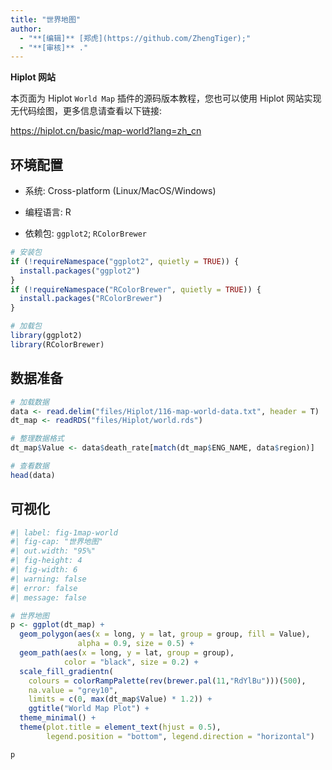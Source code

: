 ```yaml
---
title: "世界地图"
author:
  - "**[编辑]** [郑虎](https://github.com/ZhengTiger);"
  - "**[审核]** ."
---
```


::: callout-note
**Hiplot 网站**

本页面为 Hiplot `World Map` 插件的源码版本教程，您也可以使用 Hiplot 网站实现无代码绘图，更多信息请查看以下链接:

<https://hiplot.cn/basic/map-world?lang=zh_cn>
:::

## 环境配置

-   系统: Cross-platform (Linux/MacOS/Windows)

-   编程语言: R

-   依赖包: `ggplot2`; `RColorBrewer`

```r
# 安装包
if (!requireNamespace("ggplot2", quietly = TRUE)) {
  install.packages("ggplot2")
}
if (!requireNamespace("RColorBrewer", quietly = TRUE)) {
  install.packages("RColorBrewer")
}

# 加载包
library(ggplot2)
library(RColorBrewer)
```

## 数据准备

```r
# 加载数据
data <- read.delim("files/Hiplot/116-map-world-data.txt", header = T)
dt_map <- readRDS("files/Hiplot/world.rds")

# 整理数据格式
dt_map$Value <- data$death_rate[match(dt_map$ENG_NAME, data$region)]

# 查看数据
head(data)
```

## 可视化

```r
#| label: fig-1map-world
#| fig-cap: "世界地图"
#| out.width: "95%"
#| fig-height: 4
#| fig-width: 6
#| warning: false
#| error: false
#| message: false

# 世界地图
p <- ggplot(dt_map) +
  geom_polygon(aes(x = long, y = lat, group = group, fill = Value),
               alpha = 0.9, size = 0.5) +
  geom_path(aes(x = long, y = lat, group = group), 
            color = "black", size = 0.2) +
  scale_fill_gradientn(
    colours = colorRampPalette(rev(brewer.pal(11,"RdYlBu")))(500),
    na.value = "grey10",
    limits = c(0, max(dt_map$Value) * 1.2)) +
    ggtitle("World Map Plot") +
  theme_minimal() +
  theme(plot.title = element_text(hjust = 0.5),
        legend.position = "bottom", legend.direction = "horizontal")

p
```


